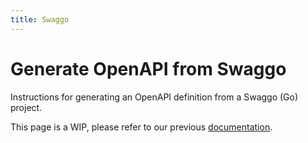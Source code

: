 ```yaml
---
title: Swaggo
---
```


# Generate OpenAPI from Swaggo

Instructions for generating an OpenAPI definition from a Swaggo (Go) project.

<Warning>This page is a WIP, please refer to our previous [documentation](https://buildwithfern.com/learn/api-definition/openapi/overview).</Warning> 